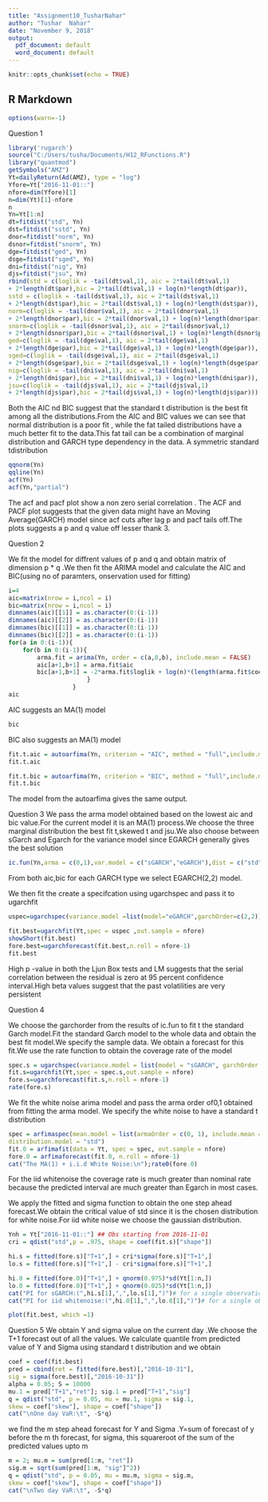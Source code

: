 ---
title: "Assignment10_TusharNahar"
author: "Tushar  Nahar"
date: "November 9, 2018"
output:
  pdf_document: default
  word_document: default
---

```{r setup, include=FALSE}
knitr::opts_chunk$set(echo = TRUE)
```

## R Markdown


```{r}
options(warn=-1)
```

Question 1

```{r}
library('rugarch')
source("C:/Users/tusha/Documents/H12_RFunctions.R")
library("quantmod")
getSymbols("AMZ")
Yt=dailyReturn(Ad(AMZ), type = "log")
Yfore=Yt["2016-11-01::"]
nfore=dim(Yfore)[1]
n=dim(Yt)[1]-nfore
n
Yn=Yt[1:n]
dt=fitdist("std", Yn)
dst=fitdist("sstd", Yn)
dnor=fitdist("norm", Yn)
dsnor=fitdist("snorm", Yn)
dge=fitdist("ged", Yn)
dsge=fitdist("sged", Yn)
dni=fitdist("nig", Yn)
djs=fitdist("jsu", Yn)
rbind(std = c(loglik = -tail(dt$val,1), aic = 2*tail(dt$val,1)
+ 2*length(dt$par),bic = 2*tail(dt$val,1) + log(n)*length(dt$par)),
sstd = c(loglik = -tail(dst$val,1), aic = 2*tail(dst$val,1)
+ 2*length(dst$par),bic = 2*tail(dst$val,1) + log(n)*length(dst$par)),
norm=c(loglik = -tail(dnor$val,1), aic = 2*tail(dnor$val,1)
+ 2*length(dnor$par),bic = 2*tail(dnor$val,1) + log(n)*length(dnor$par)),
snorm=c(loglik = -tail(dsnor$val,1), aic = 2*tail(dsnor$val,1)
+ 2*length(dsnor$par),bic = 2*tail(dsnor$val,1) + log(n)*length(dsnor$par)),
ged=c(loglik = -tail(dge$val,1), aic = 2*tail(dge$val,1)
+ 2*length(dge$par),bic = 2*tail(dge$val,1) + log(n)*length(dge$par)),
sged=c(loglik = -tail(dsge$val,1), aic = 2*tail(dsge$val,1)
+ 2*length(dsge$par),bic = 2*tail(dsge$val,1) + log(n)*length(dsge$par)),
nig=c(loglik = -tail(dni$val,1), aic = 2*tail(dni$val,1)
+ 2*length(dni$par),bic = 2*tail(dni$val,1) + log(n)*length(dni$par)),
jsu=c(loglik = -tail(djs$val,1), aic = 2*tail(djs$val,1)
+ 2*length(djs$par),bic = 2*tail(djs$val,1) + log(n)*length(djs$par)))

```

Both the AIC nd BIC suggest that the standard t distribution is the best fit among all the distributions.From the AIC and BIC values we can see that normal distribution is a poor fit , while the fat tailed distributions have a much better fit to the data.This fat tail can be a combination of marginal distribution and GARCH type dependency in the data. A symmetric standard tdistribution  
```{r}
qqnorm(Yn)
qqline(Yn)
acf(Yn)
acf(Yn,"partial")
```
The acf and pacf plot show a non zero serial correlation . The ACF and PACF plot suggests that the given data might have an Moving Average(GARCH) model since acf cuts after lag p and pacf tails off.The plots suggests a p and q value off lesser thank 3.

Question 2

We fit the model for diffrent values of p and q and obtain matrix of dimension p * q .We then fit the ARIMA model and calculate the AIC and BIC(using no of paramters, onservation used for fitting)
```{r}
i=4
aic=matrix(nrow = i,ncol = i)
bic=matrix(nrow = i,ncol = i)
dimnames(aic)[[1]] = as.character(0:(i-1))
dimnames(aic)[[2]] = as.character(0:(i-1))
dimnames(bic)[[1]] = as.character(0:(i-1))
dimnames(bic)[[2]] = as.character(0:(i-1))
for(a in 0:(i-1)){
    for(b in 0:(i-1)){
        arma.fit = arima(Yn, order = c(a,0,b), include.mean = FALSE)
        aic[a+1,b+1] = arma.fit$aic
        bic[a+1,b+1] = -2*arma.fit$loglik + log(n)*(length(arma.fit$coef) + 1)
                      }
                  }
aic
```
AIC suggests an MA(1) model
```{r}
bic
```
BIC also suggests an MA(1) model


```{r}
fit.t.aic = autoarfima(Yn, criterion = "AIC", method = "full",include.mean = F, distribution.model = "std")
fit.t.aic
```
```{r}
fit.t.bic = autoarfima(Yn, criterion = "BIC", method = "full",include.mean = F, distribution.model = "std")
fit.t.bic
```
The model from the autoarfima gives the same output.


Question 3
We pass the arma model obtained based on the lowest aic and bic value.For the current model it is an MA(1) process.We choose the three marginal distribution  the best fit t,skewed t and jsu.We also choose between sGarch and Egarch for the variance model since EGARCH generally gives the best solution
```{r}

ic.fun(Yn,arma = c(0,1),var.model = c("sGARCH","eGARCH"),dist = c("std","sstd","jsu"))
```
From both aic,bic for each GARCH type we select EGARCH(2,2) model.

We then fit the create a specifcation using ugarchspec and pass it to ugarchfit
```{r}
uspec=ugarchspec(variance.model =list(model="eGARCH",garchOrder=c(2,2)),mean.model =list(armaOrder =c(0,1),include.mean=F),distribution.model = "std")

fit.best=ugarchfit(Yt,spec = uspec ,out.sample = nfore)
showShort(fit.best)
fore.best=ugarchforecast(fit.best,n.roll = nfore-1)
fit.best
```
High p -value in both the Ljun Box tests and LM suggests that the serial correlation between the residual is zero at 95 percent confidence interval.High beta values suggest that the past volatilities are very persistent

Question 4

We choose the garchorder from the results of ic.fun to fit t the standard Garch model.Fit the standard Garch model to the whole data  and obtain the best fit model.We specify the sample data. We obtain a forecast for this fit.We use the rate function to obtain the coverage rate of the model
```{r}
spec.s = ugarchspec(variance.model = list(model = "sGARCH", garchOrder = c(2,1)),mean.model = list(armaOrder = c(0,1), include.mean = F),distribution.model = "std")
fit.s=ugarchfit(Yt,spec = spec.s,out.sample = nfore)
fore.s=ugarchforecast(fit.s,n.roll = nfore-1)
rate(fore.s)
```
We fit the white noise arima model and pass the arma order of0,1 obtained from fitting the arma model. We specify the white noise to have a standard t distribution
```{r}
spec = arfimaspec(mean.model = list(armaOrder = c(0, 1), include.mean = F),
distribution.model = "std")
fit.0 = arfimafit(data = Yt, spec = spec, out.sample = nfore)
fore.0 = arfimaforecast(fit.0, n.roll = nfore-1)
cat("The MA(1) + i.i.d White Noise:\n");rate0(fore.0)
```
For the iid whitenoise the coverage rate is much greater than nominal rate because the predicted interval are much greater than Egarch in most cases. 

We apply the fitted and sigma function to obtain the one step ahead forecast.We obtain the critical value of std since it is the chosen distribution for white noise.For iid white noise we choose the gaussian distribution.

```{r}
Ynh = Yt["2016-11-01::"] ## Obs starting from 2016-11-01
cri = qdist("std",p = .975, shape = coef(fit.s)["shape"])

hi.s = fitted(fore.s)["T+1",] + cri*sigma(fore.s)["T+1",] 
lo.s = fitted(fore.s)["T+1",] - cri*sigma(fore.s)["T+1",] 

hi.0 = fitted(fore.0)["T+1",] + qnorm(0.975)*sd(Yt[1:n,]) 
lo.0 = fitted(fore.0)["T+1",] + qnorm(0.025)*sd(Yt[1:n,]) 
cat("PI for sGARCH:(",hi.s[1],",",lo.s[1],")")# for a single observation ,output,sGARCH
cat("PI for iid whitenoise:(",hi.0[1],",",lo.0[1],")")# for a single observation ,output,iid
```

```{r}
plot(fit.best, which =1)
```
Question 5
We obtain Y and sigma value on the current day .We choose the T+1 forecast out of all the values. We calculate quantile from predicted value of Y and Sigma using standard t distribution and we obtain 
```{r}
coef = coef(fit.best)
pred = cbind(ret = fitted(fore.best)[,"2016-10-31"],
sig = sigma(fore.best)[,"2016-10-31"])
alpha = 0.05; S = 10000
mu.1 = pred["T+1","ret"]; sig.1 = pred["T+1","sig"]
q = qdist("std", p = 0.05, mu = mu.1, sigma = sig.1,
skew = coef["skew"], shape = coef["shape"])
cat("\nOne day VaR:\t", -S*q)
```
we find the m step ahead forecast for Y and Sigma .Y=sum of forecast of y before the m th forecast,
for sigma, this squareroot of the sum of the predicted values upto m
```{r}
m = 2; mu.m = sum(pred[1:m, "ret"])
sig.m = sqrt(sum(pred[1:m, "sig"]^2))
q = qdist("std", p = 0.05, mu = mu.m, sigma = sig.m,
skew = coef["skew"], shape = coef["shape"])
cat("\nTwo day VaR:\t", -S*q)
```

